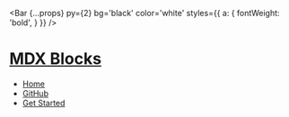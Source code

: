 
  <Bar
    {...props}
    py={2}
    bg='black'
    color='white'
    styles={{
      a: {
        fontWeight: 'bold',
      }
    }}
  />

# [MDX Blocks](/)

- [Home](/)
- [GitHub](https://github.com/jxnblk/mdx-blocks)
- [Get Started](/docs 'button')
